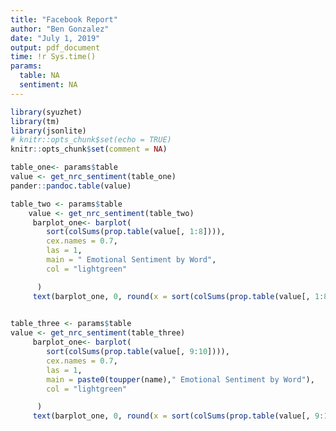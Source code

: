 ```yaml
---
title: "Facebook Report"
author: "Ben Gonzalez"
date: "July 1, 2019"
output: pdf_document
time: !r Sys.time()
params:
  table: NA
  sentiment: NA
---
```


```r
library(syuzhet)
library(tm)
library(jsonlite)
# knitr::opts_chunk$set(echo = TRUE)
knitr::opts_chunk$set(comment = NA)
```

\begin{center}
Facebook Analysis Report
\end{center}

```r
table_one<- params$table
value <- get_nrc_sentiment(table_one)
pander::pandoc.table(value)

```

```r
table_two <- params$table
    value <- get_nrc_sentiment(table_two)
     barplot_one<- barplot(
        sort(colSums(prop.table(value[, 1:8]))),
        cex.names = 0.7,
        las = 1,
        main = " Emotional Sentiment by Word",
        col = "lightgreen"

      )
     text(barplot_one, 0, round(x = sort(colSums(prop.table(value[, 1:8]))),digits = 2),cex=1,pos=3)
    
```

```r
table_three <- params$table
value <- get_nrc_sentiment(table_three)
     barplot_one<- barplot(
        sort(colSums(prop.table(value[, 9:10]))),
        cex.names = 0.7,
        las = 1,
        main = paste0(toupper(name)," Emotional Sentiment by Word"),
        col = "lightgreen"

      )
     text(barplot_one, 0, round(x = sort(colSums(prop.table(value[, 9:10]))),digits = 2),cex=1,pos=3)
    
```
